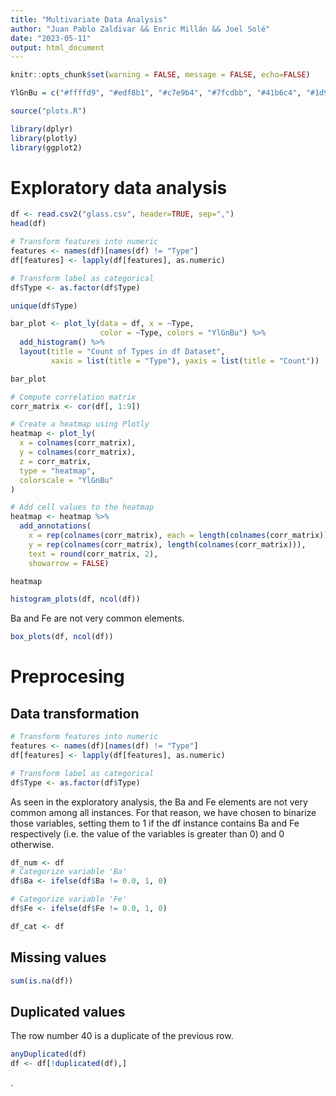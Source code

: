 ---
title: "Multivariate Data Analysis"
author: "Juan Pablo Zaldivar && Enric Millán && Joel Solé"
date: "2023-05-11"
output: html_document
---

```{r setup, include=F, warnings=F, echo=F}

knitr::opts_chunk$set(warning = FALSE, message = FALSE, echo=FALSE)

YlGnBu = c("#ffffd9", "#edf8b1", "#c7e9b4", "#7fcdbb", "#41b6c4", "#1d91c0", "#225ea8", "#253494", "#081d58")

source("plots.R")

library(dplyr)
library(plotly)
library(ggplot2)
```

# Exploratory data analysis

```{r}
df <- read.csv2("glass.csv", header=TRUE, sep=",")
head(df)
```

```{r}
# Transform features into numeric
features <- names(df)[names(df) != "Type"]
df[features] <- lapply(df[features], as.numeric)

# Transform label as categorical
df$Type <- as.factor(df$Type)
```

```{r}
unique(df$Type)
```

```{r}
bar_plot <- plot_ly(data = df, x = ~Type,
                    color = ~Type, colors = "YlGnBu") %>%
  add_histogram() %>%
  layout(title = "Count of Types in df Dataset",
         xaxis = list(title = "Type"), yaxis = list(title = "Count"))

bar_plot
```

```{r}
# Compute correlation matrix
corr_matrix <- cor(df[, 1:9])

# Create a heatmap using Plotly
heatmap <- plot_ly(
  x = colnames(corr_matrix),
  y = colnames(corr_matrix),
  z = corr_matrix,
  type = "heatmap",
  colorscale = "YlGnBu"
)

# Add cell values to the heatmap
heatmap <- heatmap %>%
  add_annotations(
    x = rep(colnames(corr_matrix), each = length(colnames(corr_matrix))),
    y = rep(colnames(corr_matrix), length(colnames(corr_matrix))),
    text = round(corr_matrix, 2),
    showarrow = FALSE)

heatmap
```

```{r}
histogram_plots(df, ncol(df))
```

Ba and Fe are not very common elements.

```{r}
box_plots(df, ncol(df))
```


# Preprocesing

## Data transformation

```{r}
# Transform features into numeric
features <- names(df)[names(df) != "Type"]
df[features] <- lapply(df[features], as.numeric)

# Transform label as categorical
df$Type <- as.factor(df$Type)
```

As seen in the exploratory analysis, the Ba and Fe elements are not very common among all instances. For that reason, we have chosen to binarize those variables, setting them to 1 if the df instance contains Ba and Fe respectively (i.e. the value of the variables is greater than 0) and 0 otherwise.

```{r}
df_num <- df
# Categorize variable 'Ba'
df$Ba <- ifelse(df$Ba != 0.0, 1, 0)

# Categorize variable 'Fe'
df$Fe <- ifelse(df$Fe != 0.0, 1, 0)

df_cat <- df
```


## Missing values

```{r}
sum(is.na(df))
```

## Duplicated values

The row number 40 is a duplicate of the previous row.

```{r}
anyDuplicated(df)
df <- df[!duplicated(df),]
```
















.

